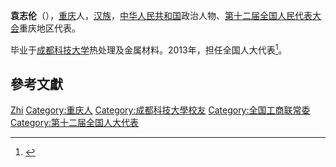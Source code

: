'''袁志伦'''（{{bd|1964年||}}），[[重庆市|重庆]]人，[[汉族|汉族]]，[[中华人民共和国|中华人民共和国]]政治人物、[[第十二届全国人民代表大会|第十二届全国人民代表大会]]重庆地区代表。

毕业于[[成都科技大学|成都科技大学]]热处理及金属材料。2013年，担任全国人大代表<ref>{{cite news|title=全国人大代表信息-袁志伦|url= http://210.82.31.1:8084/delegate/viewDelegate.action?dbid=122080|accessdate=2013-04-05|newspaper=全国人大网}}{{Dead link|date=2020年1月 |bot=InternetArchiveBot |fix-attempted=yes }}</ref>。

== 參考文獻 ==
{{reflist}}

{{中国政治人物小作品}}
{{中华全国工商业联合会第十届执行委员会}}

{{Authority control}}
{{DEFAULTSORT:Yuan袁}}
[[Category:袁姓|Zhi]]
[[Category:重庆人|Category:重庆人]]
[[Category:成都科技大學校友|Category:成都科技大學校友]]
[[Category:全国工商联常委|Category:全国工商联常委]]
[[Category:第十二届全国人大代表|Category:第十二届全国人大代表]]